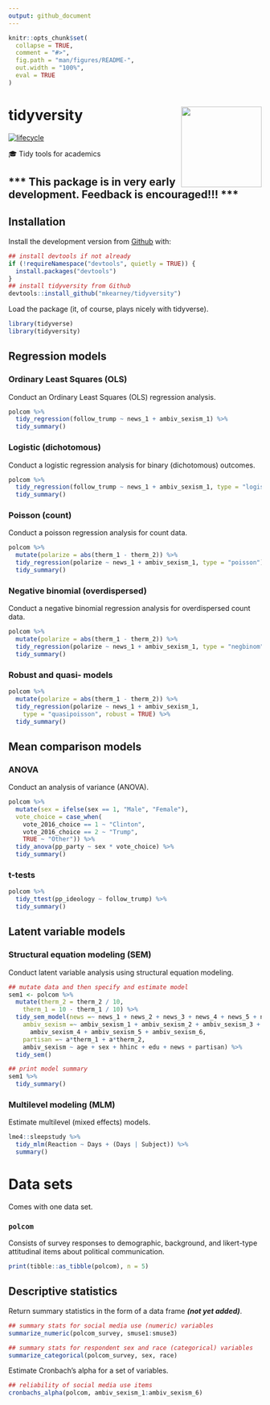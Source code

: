 ```yaml
---
output: github_document
---
```


<!-- README.md is generated from README.Rmd. Please edit that file -->

```r
knitr::opts_chunk$set(
  collapse = TRUE,
  comment = "#>",
  fig.path = "man/figures/README-",
  out.width = "100%",
  eval = TRUE
)
```
# tidyversity <img src="man/figures/logo.png" width="160px" align="right" /> 

[![lifecycle](https://img.shields.io/badge/lifecycle-experimental-orange.svg)](https://www.tidyverse.org/lifecycle/#experimental)

🎓 Tidy tools for academics


## \*\*\* This package is in very early development. Feedback is encouraged!!! \*\*\*

## Installation

<!-- You can install the released version of tidyversity from [CRAN](https://CRAN.R-project.org) with:

``` r
install.packages("tidyversity")
```
-->

Install the development version from [Github](https://github.com/mkearney/tidyversity) with:

```r
## install devtools if not already
if (!requireNamespace("devtools", quietly = TRUE)) {
  install.packages("devtools")
}
## install tidyversity from Github
devtools::install_github("mkearney/tidyversity")
```

Load the package (it, of course, plays nicely with tidyverse).

```r
library(tidyverse)
library(tidyversity)
```

## Regression models

### Ordinary Least Squares (OLS)

Conduct an Ordinary Least Squares (OLS) regression analysis.

```r
polcom %>%
  tidy_regression(follow_trump ~ news_1 + ambiv_sexism_1) %>%
  tidy_summary()
```

### Logistic (dichotomous)

Conduct a logistic regression analysis for binary (dichotomous) outcomes.

```r
polcom %>%
  tidy_regression(follow_trump ~ news_1 + ambiv_sexism_1, type = "logistic") %>%
  tidy_summary()
```

### Poisson (count)

Conduct a poisson regression analysis for count data.

```r
polcom %>%
  mutate(polarize = abs(therm_1 - therm_2)) %>%
  tidy_regression(polarize ~ news_1 + ambiv_sexism_1, type = "poisson") %>%
  tidy_summary()
```

### Negative binomial (overdispersed)

Conduct a negative binomial regression analysis for overdispersed count data.

```r
polcom %>%
  mutate(polarize = abs(therm_1 - therm_2)) %>%
  tidy_regression(polarize ~ news_1 + ambiv_sexism_1, type = "negbinom") %>%
  tidy_summary()
```

### Robust and quasi- models

```r
polcom %>%
  mutate(polarize = abs(therm_1 - therm_2)) %>%
  tidy_regression(polarize ~ news_1 + ambiv_sexism_1, 
    type = "quasipoisson", robust = TRUE) %>%
  tidy_summary()
```

## Mean comparison models

### ANOVA

Conduct an analysis of variance (ANOVA).

```r
polcom %>%
  mutate(sex = ifelse(sex == 1, "Male", "Female"),
  vote_choice = case_when(
    vote_2016_choice == 1 ~ "Clinton",
    vote_2016_choice == 2 ~ "Trump",
    TRUE ~ "Other")) %>%
  tidy_anova(pp_party ~ sex * vote_choice) %>%
  tidy_summary()
```

### t-tests

```r
polcom %>%
  tidy_ttest(pp_ideology ~ follow_trump) %>%
  tidy_summary()
```

## Latent variable models

### Structural equation modeling (SEM)

Conduct latent variable analysis using structural equation modeling.

```r
## mutate data and then specify and estimate model
sem1 <- polcom %>%
  mutate(therm_2 = therm_2 / 10, 
    therm_1 = 10 - therm_1 / 10) %>%
  tidy_sem_model(news =~ news_1 + news_2 + news_3 + news_4 + news_5 + news_6,
    ambiv_sexism =~ ambiv_sexism_1 + ambiv_sexism_2 + ambiv_sexism_3 + 
      ambiv_sexism_4 + ambiv_sexism_5 + ambiv_sexism_6,
    partisan =~ a*therm_1 + a*therm_2,
    ambiv_sexism ~ age + sex + hhinc + edu + news + partisan) %>%
  tidy_sem()

## print model summary
sem1 %>%
  tidy_summary()
```

### Multilevel modeling (MLM)

Estimate multilevel (mixed effects) models.

```r
lme4::sleepstudy %>%
  tidy_mlm(Reaction ~ Days + (Days | Subject)) %>%
  summary()
```

# Data sets

Comes with one data set. 

### `polcom` 

Consists of survey responses to demographic, background, and likert-type attitudinal items about political communication.

```r
print(tibble::as_tibble(polcom), n = 5)
```

## Descriptive statistics

Return summary statistics in the form of a data frame ***(not yet added)***.

```r
## summary stats for social media use (numeric) variables
summarize_numeric(polcom_survey, smuse1:smuse3)

## summary stats for respondent sex and race (categorical) variables
summarize_categorical(polcom_survey, sex, race)
```

Estimate Cronbach's alpha for a set of variables.

```r
## reliability of social media use items
cronbachs_alpha(polcom, ambiv_sexism_1:ambiv_sexism_6)
```

